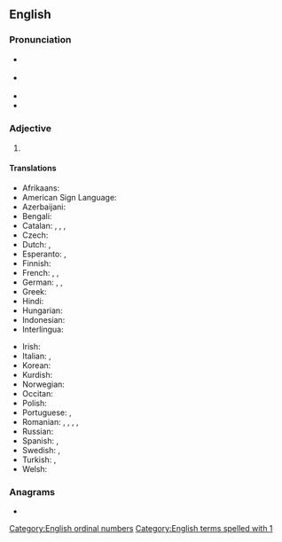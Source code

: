 ==English==

===Pronunciation===
* {{a|GA}} {{IPA|en|/fɝst/}}
* {{a|RP}} {{IPA|en|/fɜːst/}}
* {{rhymes|en|ɜː(ɹ)st}}
* {{audio|en|en-us-1st.ogg|Audio (US)}}

===Adjective===
{{en-adj|-}}

# {{abbreviation of|en|first}}

====Translations====
{{trans-top-also|abbreviation of first|first}}
* Afrikaans: {{t|af|1ste}}
* American Sign Language: {{t|ase|1@Side-PalmForward 1@Side-PalmBack}}
* Azerbaijani: {{t|az|1-ci}}
* Bengali: {{t|bn|১ম}}
* Catalan: {{t+|ca|1r|m}}, {{t+|ca|1a|f}}, {{t+|ca|1rs|m-p}}, {{t+|ca|1es|f-p}}
* Czech: {{t|cs|1.}}
* Dutch: {{t|nl|1ste}}, {{t|nl|1e}}
* Esperanto: {{t|eo|1a}}, {{t|eo|1-a}}
* Finnish: {{t|fi|1.}}
* French: {{t+|fr|1er|m}}, {{t+|fr|1re|f}}, {{t|fr|1ère|f}}
* German: {{t+|de|1.}}, {{t|de|1ster}}, {{t|de|1ter}}
* Greek: {{t|el|1ος}}
* Hindi: {{t|hi|१ला}}
* Hungarian: {{t+|hu|1.}}
* Indonesian: {{t|id|ke-1}}
* Interlingua: {{t|ia|1e}}
{{trans-mid}}
* Irish: {{t|ga|1ú}}
* Italian: {{t|it|1º|m}}, {{t|it|1ª|f}}
* Korean: {{t+|ko|1번째|tr=cheot beonjjae}}
* Kurdish: {{t+|kmr|1em}}
* Norwegian: {{t|no|1.}}
* Occitan: {{t|oc|1r}}
* Polish: {{t+|pl|1.}}
* Portuguese: {{t|pt|1.º|m}}, {{t|pt|1.ª|f}}
* Romanian: {{t|ro|1-ul|m}}, {{t|ro|1-a|f}}, {{t|ro|I-ul|m}}, {{t|ro|I-a|f}}, {{t|ro|1.|m|f}}
* Russian: {{t|ru|1-ый}}
* Spanish: {{t|es|1.º|m}}, {{t|es|1.ª|f}}
* Swedish: {{t+|sv|1:a}}, {{t+|sv|1:e}}
* Turkish: {{t|tr|1'inci}}, {{t|tr|1.}}
* Welsh: {{t|cy|1af}}
{{trans-bottom}}

===Anagrams===
* {{anagrams|en|a=1st|T1s}}

[[Category:English ordinal numbers]]
[[Category:English terms spelled with 1]]